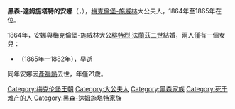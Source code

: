 {{Multiple issues|
{{Unreferenced|time=2020-12-31T07:07:34+00:00}}
{{Expand language|1=en|time=2020-12-31T07:22:08+00:00}}
}}
{{Infobox noble
| name        = 黑森-達姆施塔特的安娜
| image       = Princess Anna of Hesse and by Rhine, Grand Duchess of Mecklenburg-Schwerin.jpg
| succession  = 梅克倫堡-施威林大公夫人
| reign       = 1864年 — 1865年
| birth_date  = {{Birth date|1843|5|25|df=y}}
| birth_place = [[達姆施塔特|達姆施塔特]]
| death_date  = {{Death date and age|1865|4|16|1843|5|25|df=yes}}
| death_place = [[什未林|施威林]]
| noble family= [[黑森王朝|黑森王朝]]
| father      = [[卡爾王子_(黑森-達姆施塔特)|黑森-達姆施塔特的卡爾]]
| mother      = [[普魯士的伊莉莎白|普魯士的伊莉莎白]]
}}
'''黑森-達姆施塔特的安娜'''（{{lang-de|Anna von Hessen-Darmstadt}}，{{bd|1843年|5月25日|1865年|4月16日}}），[[梅克倫堡-什未林大公國|梅克倫堡-施威林]]大公夫人，1864年至1865年在位。

1864年，安娜與梅克倫堡-施威林大公[[腓特烈·法蘭茲二世|腓特烈·法蘭茲二世]]結婚，兩人僅有一個女兒：
* {{link-de|梅克倫堡-施威林的安娜|Anna zu Mecklenburg|安娜}}（1865年—1882年），早逝

同年安娜因[[產褥熱|產褥熱]]去世，年僅21歲。

[[Category:梅克伦堡王朝|Category:梅克伦堡王朝]]
[[Category:大公夫人|Category:大公夫人]]
[[Category:黑森家族|Category:黑森家族]]
[[Category:死于难产的人|Category:死于难产的人]]
[[Category:黑森-达姆施塔特家族|Category:黑森-达姆施塔特家族]]